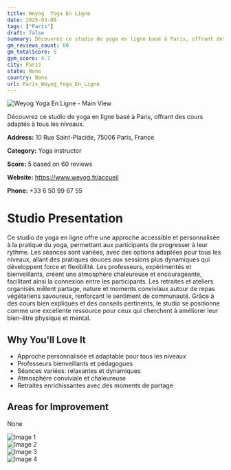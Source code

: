 ```yaml
---
title: Weyog  Yoga En Ligne
date: 2025-03-08
tags: ["Paris"]  
draft: false
summary: Découvrez ce studio de yoga en ligne basé à Paris, offrant des cours adaptés à tous les niveaux.
gm_reviews_count: 60
gm_totalScore: 5
gym_score: 4.7
city: Paris
state: None
country: None
url: Paris_Weyog_Yoga_En_Ligne
---
```


<div className="aspect-[16/9] relative my-8">
  <img 
    src="https://lh5.googleusercontent.com/p/AF1QipMJ-zS1pTHXBQRoPIE4wQtjt0_Xp9sWcbXvtkXz=w1920-h1080-k-no"
    alt="Weyog  Yoga En Ligne - Main View"
    className="object-cover absolute inset-0 w-full h-full rounded-lg"
  />
</div>

Découvrez ce studio de yoga en ligne basé à Paris, offrant des cours adaptés à tous les niveaux.

**Address:** 10 Rue Saint-Placide, 75006 Paris, France

**Category:** Yoga instructor

**Score:** 5 based on 60 reviews

**Website:** https://www.weyog.fr/accueil

**Phone:** +33 6 50 99 67 55

# Studio Presentation

Ce studio de yoga en ligne offre une approche accessible et personnalisée à la pratique du yoga, permettant aux participants de progresser à leur rythme. Les séances sont variées, avec des options adaptées pour tous les niveaux, allant des pratiques douces aux sessions plus dynamiques qui développent force et flexibilité. Les professeurs, expérimentés et bienveillants, créent une atmosphère chaleureuse et encourageante, facilitant ainsi la connexion entre les participants. Les retraites et ateliers organisés mêlent partage, nature et moments conviviaux autour de repas végétariens savoureux, renforçant le sentiment de communauté. Grâce à des cours bien expliqués et des conseils pertinents, le studio se positionne comme une excellente ressource pour ceux qui cherchent à améliorer leur bien-être physique et mental.

## Why You'll Love It

- Approche personnalisée et adaptable pour tous les niveaux
- Professeurs bienveillants et pédagogues
- Séances variées: relaxantes et dynamiques
- Atmosphère conviviale et chaleureuse
- Retraites enrichissantes avec des moments de partage

## Areas for Improvement

None

<div className="grid grid-cols-1 xl:grid-cols-2 gap-4 my-8">
<div className="aspect-[4/3] relative"><img src="https://lh5.googleusercontent.com/p/AF1QipPEyoHNOwNOPMxshaScsbZSqlXTGs3lNef6MW6t=w1920-h1080-k-no" alt="Image 1" className="object-cover absolute inset-0 w-full h-full rounded-lg" /></div>
<div className="aspect-[4/3] relative"><img src="https://lh5.googleusercontent.com/p/AF1QipOEuf3mO54xmQarkWZJAsUuvsq1nDvT4RFIbPla=w1920-h1080-k-no" alt="Image 2" className="object-cover absolute inset-0 w-full h-full rounded-lg" /></div>
<div className="aspect-[4/3] relative"><img src="https://lh5.googleusercontent.com/p/AF1QipNLOItIASEBdJUTsUEoXwVqrsKKfAsnJD2a69dd=w1920-h1080-k-no" alt="Image 3" className="object-cover absolute inset-0 w-full h-full rounded-lg" /></div>
<div className="aspect-[4/3] relative"><img src="https://lh5.googleusercontent.com/p/AF1QipMSgWQyM5RItrNnspg5O-GR5C4VkwuQFiCePIlW=w1920-h1080-k-no" alt="Image 4" className="object-cover absolute inset-0 w-full h-full rounded-lg" /></div>
</div>